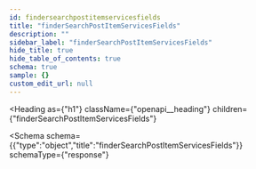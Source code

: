 ```yaml
---
id: findersearchpostitemservicesfields
title: "finderSearchPostItemServicesFields"
description: ""
sidebar_label: "finderSearchPostItemServicesFields"
hide_title: true
hide_table_of_contents: true
schema: true
sample: {}
custom_edit_url: null
---
```



<Heading
  as={"h1"}
  className={"openapi__heading"}
  children={"finderSearchPostItemServicesFields"}
>
</Heading>





<Schema
  schema={{"type":"object","title":"finderSearchPostItemServicesFields"}}
  schemaType={"response"}
>
  
</Schema>
            